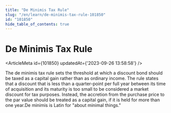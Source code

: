 ```yaml
---
title: "De Minimis Tax Rule"
slug: "/en/learn/de-minimis-tax-rule-101850"
id: "101850"
hide_table_of_contents: true
---
```



# De Minimis Tax Rule

<ArticleMeta id={101850} updatedAt={'2023-09-26 13:58:58'} />
<div className='border-solid border-b border-t-0 my-4 border-[var(--ifm-color-gray-300)]' />

The de minimis tax rule sets the threshold at which a discount bond should be taxed as a capital gain rather than as ordinary income. The rule states that a discount that is less than a quarter-point per full year between its time of acquisition and its maturity is too small to be considered a market discount for tax purposes. Instead, the accretion from the purchase price to the par value should be treated as a capital gain, if it is held for more than one year.De minimis is Latin for "about minimal things."
